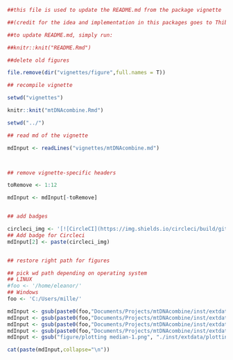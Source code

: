 ```r

##this file is used to update the README.md from the package vignette

##(credit for the idea and implementation in this packages goes to Thibuat Jombart)

##to update README.md, simply run:

##knitr::knit("README.Rmd")

```





```r

##delete old figures

file.remove(dir("vignettes/figure",full.names = T))

## recompile vignette

setwd("vignettes")

knitr::knit("mtDNAcombine.Rmd")

setwd("../")

```



```r

## read md of the vignette

mdInput <- readLines("vignettes/mtDNAcombine.md")



## remove vignette-specific headers

toRemove <- 1:12

mdInput <- mdInput[-toRemove]


## add badges 

circleci_img <- '[![CircleCI](https://img.shields.io/circleci/build/github/EvolEcolGroup/mtDNAcombine/master?label=build%20%28master%29&logo=circleci&style=plastic&token=dbf19e075582baa257024cdbe7a75edf96f93517)](https://circleci.com/gh/EvolEcolGroup/mtDNAcombine/tree/master)'
## Add badge for Circleci 
mdInput[2] <- paste(circleci_img)


## restore right path for figures

## pick wd path depending on operating system
## LINUX
#foo <- '/home/eleanor/'
## Windows
foo <- 'C:/Users/mille/'

mdInput <- gsub(paste0(foo,"Documents/Projects/mtDNAcombine/inst/extdata/mtDNAcombine_flow.png"), "./inst/extdata/mtDNAcombine_flow.png", mdInput)
mdInput <- gsub(paste0(foo,"Documents/Projects/mtDNAcombine/inst/extdata/hist_Pinicola_enucleator.png"), "./inst/extdata/hist_Pinicola_enucleator.png", mdInput)
mdInput <- gsub(paste0(foo,"Documents/Projects/mtDNAcombine/inst/extdata/hist_Calidris_maritima.png"), "./inst/extdata/hist_Calidris_maritima.png", mdInput)
mdInput <- gsub(paste0(foo,"Documents/Projects/mtDNAcombine/inst/extdata/Net_Picoides_tridactylus.png"), "./inst/extdata/Net_Picoides_tridactylus.png", mdInput)
mdInput <- gsub("figure/plotting median-1.png", "./inst/extdata/plotting_median-1.png", mdInput)

cat(paste(mdInput,collapse="\n"))
```
